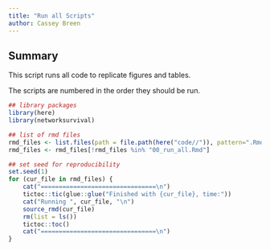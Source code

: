 ```yaml
---
title: "Run all Scripts"
author: Cassey Breen
---
```


## Summary 

This script runs all code to replicate figures and tables. 

The scripts are numbered in the order they should be run.

```r
## library packages 
library(here)
library(networksurvival)

## list of rmd files 
rmd_files <- list.files(path = file.path(here("code//")), pattern=".Rmd")   
rmd_files <- rmd_files[!rmd_files %in% "00_run_all.Rmd"]

## set seed for reproducibility 
set.seed(1)
for (cur_file in rmd_files) {
	cat("================================\n")
	tictoc::tic(glue::glue("Finished with {cur_file}, time:"))
	cat("Running ", cur_file, "\n")
  	source_rmd(cur_file)
  	rm(list = ls())
  	tictoc::toc()
	cat("================================\n")
}
```
